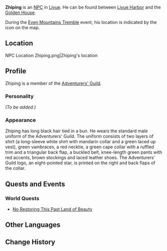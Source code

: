 {{Meta
<!-- REMOVE THIS TEMPLATE AFTER ADDING MISSING INFO -->
|missing_NPC_profile  = yes
}}
{{Character Infobox
|image            = NPC Zhiping.png
|type             = Quest NPC
|region           = Liyue
|affiliation      = Adventurers' Guild
|title            = Investigator, Adventurers' Guild
}}
'''Zhiping''' is an [[NPC]] in [[Liyue]]. He can be found between [[Liyue Harbor]] and the [[Golden House]].

During the [[Even Mountains Tremble]] event, his location is indicated by the {{DIcon|Tremble}} icon on the map.

==Location==
<gallery hideaddbutton="true" captionalign="center">
NPC Location Zhiping.png|Zhiping's location
</gallery>

==Profile==
<!-- detailed story/lore information goes here -->
Zhiping is a member of the [[Adventurers' Guild]].

===Personality===
''(To be added.)''

===Appearance===
Zhiping has long black hair tied in a bun. He wears the standard male uniform of the Adventurers' Guild. The uniform consists of two layers of shirt (a long-sleeve white shirt with mandarin collar and a green laced up vest), green vambraces, a red necktie, a green cape collar with a ruffled trim and a triangular back flap, a buckled belt, knee-length green pants with red accents, brown stockings and laced leather shoes. The Adventurers' Guild logo, an eight-pointed star, is printed on the right and back flaps of the collar.

==Quests and Events==
===World Quests===
* [[No Restoring This Past Land of Beauty]]

==Other Languages==
{{Other Languages
|default_hidden = 1
|en      = Zhiping
|zhs     = 治平
|zhs_rm  = Zhìpíng
|zht     = 治平
|zht_rm  = Zhìpíng
|ja      = 治平
|ja_rm   = Jihei{{Assumed}}
|ko      = 치평
|ko_rm   = Chipyeong
|es      = Zhiping
|fr      = Zhiping
|ru      = Чжи Пин
|th      = Zhiping
|vi      = Zhiping
|de      = Zhiping
|id      = Zhiping
|pt      = Zhiping
}}

==Change History==
{{Change History|1.3}}